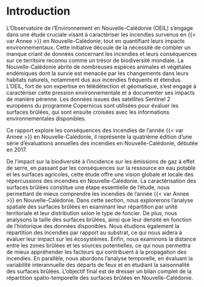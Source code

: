 # Introduction {.unnumbered}


L'Observatoire de l'Environnement en Nouvelle-Calédonie (OEIL) s'engage dans une étude cruciale visant à caractériser les incendies survenus en {{< var Annee >}} en Nouvelle-Calédonie, tout en quantifiant leurs impacts environnementaux. Cette initiative découle de la nécessité de combler un manque criant de données concernant les incendies et leurs conséquences sur ce territoire reconnu comme un trésor de biodiversité mondiale. La Nouvelle-Calédonie abrite de nombreuses espèces animales et végétales endémiques dont la survie est menacée par les changements dans leurs habitats naturels, notamment dus aux incendies fréquents et étendus. L'OEIL, fort de son expertise en télédétection et géomatique, s'est engagé à caractériser cette pression environnementale et à documenter ses impacts de manière pérenne. Les données issues des satellites Sentinel 2 européens du programme Copernicus sont utilisées pour évaluer les surfaces brûlées, qui sont ensuite croisées avec les informations environnementales disponibles.

Ce rapport explore les conséquences des incendies de l'année {{< var Annee >}} en Nouvelle-Calédonie, il représente la quatrième édition d'une série d'évaluations annuelles des incendies en Nouvelle-Calédonie, débutée en 2017.

De l'impact sur la biodiversité à l'incidence sur les émissions de gaz à effet de serre, en passant par les conséquences sur la ressource en eau potable et les surfaces agricoles, cette étude offre une vision globale et locale des répercussions des incendies en Nouvelle-Calédonie. 
La caractérisation des surfaces brûlées constitue une étape essentielle de l'étude, nous permettant de mieux comprendre les incendies de l'année {{< var Annee >}} en Nouvelle-Calédonie. Dans cette section, nous explorerons l'analyse spatiale des surfaces brûlées en examinant leur répartition par unité territoriale et leur distribution selon le type de foncier. De plus, nous analysons la taille des surfaces brûlées, ainsi que leur densité en fonction de l'historique des données disponibles. Nous étudions également la répartition des incendies par rapport au substrat, ce qui nous aidera à évaluer leur impact sur les écosystèmes. Enfin, nous examinons la distance entre les zones brûlées et les sources potentielles, ce qui nous permettra de mieux appréhender les facteurs qui contribuent à la propagation des incendies. En parallèle, nous abordons l'analyse temporelle, en évaluant la variabilité interannuelle des départs de feux et en étudiant la saisonnalité des surfaces brûlées. L'objectif final est de dresser un bilan complet de la répartition spatio-temporelle des surfaces brûlées en Nouvelle-Calédonie.